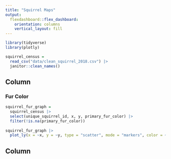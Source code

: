 ```yaml
---
title: "Squirrel Maps"
output: 
  flexdashboard::flex_dashboard:
    orientation: columns
    vertical_layout: fill
---
```


```r

library(tidyverse)
library(plotly)

```


```r
squirrel_census = 
  read_csv("data/clean_squirrel_2018.csv") |> 
  janitor::clean_names()

```


Column {data-width=650}
-----------------------------------------------------------------------

### Fur Color

```r
squirrel_fur_graph =
  squirrel_census |> 
  select(unique_squirrel_id, x, y, primary_fur_color) |>
  filter(!is.na(primary_fur_color))
        
squirrel_fur_graph |> 
  plot_ly(x = ~x, y = ~y, type = "scatter", mode = "markers", color = ~primary_fur_color)
```

Column {data-width=350}
-----------------------------------------------------------------------







